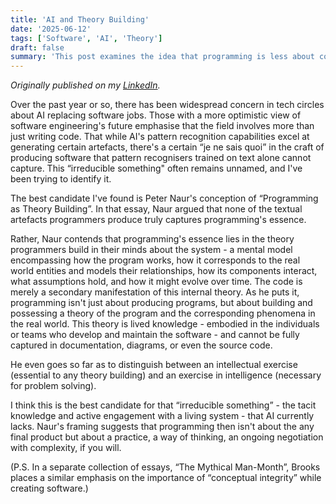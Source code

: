 ```yaml
---
title: 'AI and Theory Building'
date: '2025-06-12'
tags: ['Software', 'AI', 'Theory']
draft: false
summary: 'This post examines the idea that programming is less about code and more about the internal theory developers construct - a human practice of meaning-making that is not easily captured by AI of today.'
---
```


_Originally published on my [LinkedIn](https://www.linkedin.com/posts/sachin-tyagi_over-the-past-year-or-so-there-has-been-activity-7337525866966462464-u0eR)._

Over the past year or so, there has been widespread concern in tech circles about AI replacing software jobs. Those with a more optimistic view of software engineering's future emphasise that the field involves more than just writing code. That while AI's pattern recognition capabilities excel at generating certain artefacts, there's a certain “je ne sais quoi” in the craft of producing software that pattern recognisers trained on text alone cannot capture. This “irreducible something" often remains unnamed, and I've been trying to identify it.

The best candidate I've found is Peter Naur's conception of “Programming as Theory Building”. In that essay, Naur argued that none of the textual artefacts programmers produce truly captures programming's essence.

Rather, Naur contends that programming's essence lies in the theory programmers build in their minds about the system - a mental model encompassing how the program works, how it corresponds to the real world entities and models their relationships, how its components interact, what assumptions hold, and how it might evolve over time. The code is merely a secondary manifestation of this internal theory. As he puts it, programming isn't just about producing programs, but about building and possessing a theory of the program and the corresponding phenomena in the real world. This theory is lived knowledge - embodied in the individuals or teams who develop and maintain the software - and cannot be fully captured in documentation, diagrams, or even the source code.

He even goes so far as to distinguish between an intellectual exercise (essential to any theory building) and an exercise in intelligence (necessary for problem solving).

I think this is the best candidate for that “irreducible something” - the tacit knowledge and active engagement with a living system - that AI currently lacks. Naur's framing suggests that programming then isn't about the any final product but about a practice, a way of thinking, an ongoing negotiation with complexity, if you will.

(P.S. In a separate collection of essays, “The Mythical Man-Month”, Brooks places a similar emphasis on the importance of “conceptual integrity” while creating software.)
